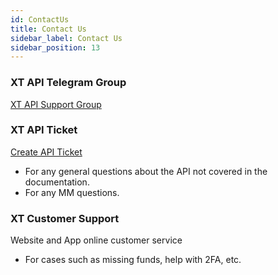 ```yaml
---
id: ContactUs
title: Contact Us
sidebar_label: Contact Us
sidebar_position: 13
---
```


### XT API Telegram Group

[XT API Support Group](https://t.me/XT_api)

### XT API Ticket

[Create API Ticket](https://xtsupport.zendesk.com/hc/zh-cn/requests/new?ticket_form_id=14988676408857)

- For any general questions about the API not covered in the documentation.
- For any MM questions.

### XT Customer Support

Website and App online customer service

- For cases such as missing funds, help with 2FA, etc.
